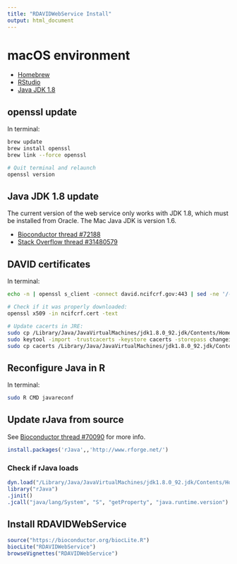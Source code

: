 ```yaml
---
title: "RDAVIDWebService Install"
output: html_document
---
```


# macOS environment

* [Homebrew](http://brew.sh)
* [RStudio](https://www.rstudio.com)
* [Java JDK 1.8](http://www.oracle.com/technetwork/java/javase/downloads/jdk8-downloads-2133151.html)

## openssl update

In terminal:

```bash
brew update
brew install openssl
brew link --force openssl

# Quit terminal and relaunch
openssl version
```


## Java JDK 1.8 update

The current version of the web service only works with JDK 1.8, which must be
installed from Oracle. The Mac Java JDK is version 1.6.

* [Bioconductor thread #72188](https://support.bioconductor.org/p/72188/)
* [Stack Overflow thread #31480579](http://stackoverflow.com/questions/31480579/r-david-webservice-sudden-transport-error-301-error-moved-permanently)


## DAVID certificates

In terminal:

```bash
echo -n | openssl s_client -connect david.ncifcrf.gov:443 | sed -ne '/-BEGIN CERTIFICATE-/,/-END CERTIFICATE-/p' > ncifcrf.cert

# Check if it was properly downloaded:
openssl x509 -in ncifcrf.cert -text

# Update cacerts in JRE:
sudo cp /Library/Java/JavaVirtualMachines/jdk1.8.0_92.jdk/Contents/Home/jre/lib/security/cacerts .
sudo keytool -import -trustcacerts -keystore cacerts -storepass changeit -noprompt -alias david -file ncifcrf.cert
sudo cp cacerts /Library/Java/JavaVirtualMachines/jdk1.8.0_92.jdk/Contents/Home/jre/lib/security/cacerts
```


## Reconfigure Java in R

In terminal:

```bash
sudo R CMD javareconf
```

## Update rJava from source

See [Bioconductor thread #70090](https://support.bioconductor.org/p/70090/)
for more info.

```r
install.packages('rJava',,'http://www.rforge.net/')
```

### Check if rJava loads

```r
dyn.load("/Library/Java/JavaVirtualMachines/jdk1.8.0_92.jdk/Contents/Home/jre/lib/server/libjvm.dylib")
library("rJava")
.jinit()
.jcall("java/lang/System", "S", "getProperty", "java.runtime.version")
```


## Install RDAVIDWebService

```r
source("https://bioconductor.org/biocLite.R")
biocLite("RDAVIDWebService")
browseVignettes("RDAVIDWebService")
```
